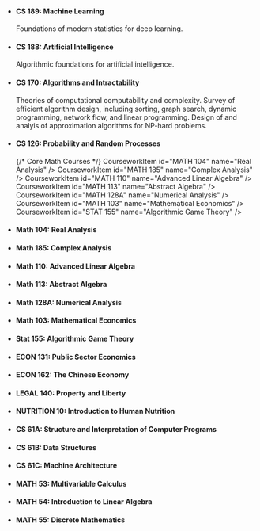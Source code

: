 - #### CS 189: Machine Learning

  Foundations of modern statistics for deep learning.

- #### CS 188: Artificial Intelligence

  Algorithmic foundations for artificial intelligence.

- #### CS 170: Algorithms and Intractability

  Theories of computational computability and complexity.
  Survey of efficient algorithm design, including sorting, graph search, dynamic programming, network flow, and linear programming.
  Design of and analyis of approximation algorithms for NP-hard problems.

- #### CS 126: Probability and Random Processes

  {/* Core Math Courses */}
  CourseworkItem id="MATH 104" name="Real Analysis" />
  CourseworkItem id="MATH 185" name="Complex Analysis" />
  CourseworkItem id="MATH 110" name="Advanced Linear Algebra" />
  CourseworkItem id="MATH 113" name="Abstract Algebra" />
  CourseworkItem id="MATH 128A" name="Numerical Analysis" />
  CourseworkItem id="MATH 103" name="Mathematical Economics" />
  CourseworkItem id="STAT 155" name="Algorithmic Game Theory" />

- #### Math 104: Real Analysis

- #### Math 185: Complex Analysis

- #### Math 110: Advanced Linear Algebra

- #### Math 113: Abstract Algebra

- #### Math 128A: Numerical Analysis

- #### Math 103: Mathematical Economics

- #### Stat 155: Algorithmic Game Theory

- #### ECON 131: Public Sector Economics

- #### ECON 162: The Chinese Economy

- #### LEGAL 140: Property and Liberty

- #### NUTRITION 10: Introduction to Human Nutrition

- #### CS 61A: Structure and Interpretation of Computer Programs

- #### CS 61B: Data Structures

- #### CS 61C: Machine Architecture

- #### MATH 53: Multivariable Calculus

- #### MATH 54: Introduction to Linear Algebra

- #### MATH 55: Discrete Mathematics
